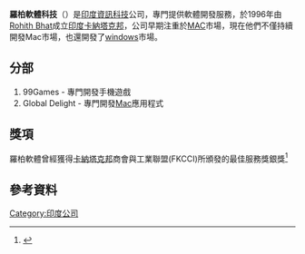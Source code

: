 {{Notability Unreferenced|time=2020-05-08}}
{{Infobox company
|  company_name     = 羅柏軟體科技 
|  company_name_en  = Robosoft Technologies
|  company_logo     = <!-- 檔案不存在 [[Image:Robosoft_Logo.png|150px]] -->
|  foundation       = 1996
|  location         = {{IND}}[[卡納塔克邦|卡納塔克邦]][[烏杜皮|烏杜皮]]
|  key_people       = [[Rohith_Bhat|Rohith Bhat]], Managing Director & CEO 
|  num_employees    = 大約250-300
|  revenue          =
|  net_income       =
|  industry         = [[資訊科技|資訊科技]]服務
|  homepage         = [http://www.robosoftin.com/ www.robosoftin.com]
}}
'''羅柏軟體科技'''（{{lang|en|Robosoft Technologies}}）是[[印度資訊科技|印度資訊科技]]公司，專門提供軟體開發服務，於1996年由[[Rohith_Bhat|Rohith Bhat]]成立[[印度|印度]][[卡納塔克邦|卡納塔克邦]]，公司早期注重於[[麦金塔电脑|MAC]]市場，現在他們不僅持續開發Mac市場，也還開發了[[windows|windows]]市場。

==分部==
#99Games - 專門開發手機遊戲
#Global Delight - 專門開發[[麦金塔电脑|Mac]]應用程式

==獎項==
羅柏軟體曾經獲得[[卡納塔克邦|卡納塔克邦]]商會與工業聯盟(FKCCI)所頒發的最佳服務獎銀獎<ref>{{Cite web
|url= http://www.thehindubusinessline.com/todays-paper/tp-info-tech/article1661377.ece?ref=archive
|title= Robosoft gets export award
|accessdate=2007-06-19|author= 
|authorlink= 
|work= Business Line  
}}</ref>

==參考資料==
{{reflist}}

[[Category:印度公司|Category:印度公司]]
{{Company-stub}}